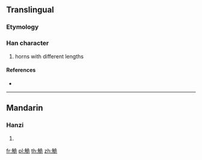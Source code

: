 {{character info/new}}
==Translingual==

===Etymology===
{{Han compound|角|危|c1=s|c2=p|t1=horn|ls=psc}}

===Han character===
{{Han char|rn=148|rad=角|as=06|sn=13|four=27212|canj=NBNMU}}

# horns with different lengths

====References====
* {{Han ref|kx=1142.020|dkj=35068|dj=1609.010|hdz=63925.040|uh=89E4|ud=35300|bh=DFFE|bd=57342}}

----

==Mandarin==

===Hanzi===
{{cmn-hanzi|pin=[[chù]] ([[chu4]]), [[guǐ]] ([[gui3]])|wg=ch'u<sup>4</sup>, kuei<sup>3</sup>}}

# {{defn|lang=cmn|sort=角06}}

[[fr:觤]]
[[pl:觤]]
[[th:觤]]
[[zh:觤]]